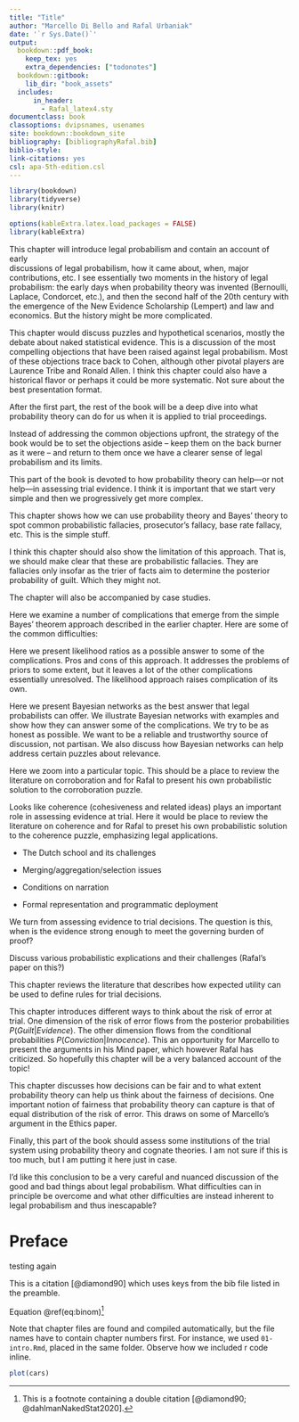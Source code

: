 ```yaml
---
title: "Title"
author: "Marcello Di Bello and Rafal Urbaniak"
date: '`r Sys.Date()`'
output:
  bookdown::pdf_book: 
    keep_tex: yes
    extra_dependencies: ["todonotes"]
  bookdown::gitbook:
    lib_dir: "book_assets"
  includes:
      in_header:
        - Rafal_latex4.sty
documentclass: book
classoptions: dvipsnames, usenames
site: bookdown::bookdown_site
bibliography: [bibliographyRafal.bib]
biblio-style: 
link-citations: yes
csl: apa-5th-edition.csl
---
```


<!-- github-repo: rstudio/bookdown-demo -->


```r
library(bookdown)
library(tidyverse)
library(knitr)

options(kableExtra.latex.load_packages = FALSE)
library(kableExtra)
```
 

\part{What is legal probabilism?}

\chapter{The beginnings of legal probabilism}



This chapter will introduce legal probabilism and contain an account of early  
discussions of legal probabilism, how 
it came about, when, major contributions, etc. 
I see essentially two moments in 
the history of legal probabilism: the early days when probability 
theory was invented (Bernoulli, Laplace, Condorcet, etc.), and then 
the second half of the 20th century with the emergence 
of the New Evidence Scholarship (Lempert) 
and law and economics. But the history 
might be more complicated. 





\chapter{A skeptical perspective}



This chapter would discuss puzzles and 
hypothetical scenarios, mostly the debate 
about naked statistical evidence. This 
is a discussion of the most compelling objections that have 
been raised against legal probabilism.
Most of these objections 
trace back to Cohen, although 
other pivotal players 
are Laurence Tribe and Ronald Allen.
I think this chapter could 
also have a historical flavor or perhaps it could be more 
systematic. Not sure about 
the best presentation format. 




\section{Naked statistical evidence}\label{sec:naked}

\section{The difficulty about conjunction}

\section{Cohen's other objections}

\section{The problem of priors}

\section{The reference class problem}

\section{The complexity objection}

\section{Where do the numbers comes from?}








\part{Evidence assessment}


After the first part, the rest of the book will 
be a deep dive into what probability theory can do for us 
when it is applied to trial proceedings. 

Instead of addressing the common objections 
upfront, the strategy of the book would 
be to set the objections 
aside -- keep them on the back burner 
as it were -- and return to them once we have 
a clearer sense of legal probabilism 
and its limits.

\todo{We need to clearly set the limit of discussion of objections in the first part}



This part of the book is devoted to how probability 
theory can help---or not help---in assessing 
trial evidence. I think it is important that 
we start very simple and then we progressively 
get more complex.

\chapter{Spotting Fallacies with Bayes' Theorem}

This chapter shows how we can use probability theory 
and Bayes' theory to spot common probabilistic fallacies, 
prosecutor's fallacy, base rate fallacy, etc. 
This is the simple stuff. 

 I think this chapter should also show the limitation 
 of this approach. That is, we should make clear that these 
 are probabilistic fallacies. They are fallacies only insofar as the trier of facts 
 aim to determine the posterior probability of guilt. Which they might not. 
 \todo{careful here, some come up without explicit calculations}
 
 The chapter will also be accompanied 
 by case studies. 
 
 \section{Assuming independence}

\section{The prosecutor's fallacy}

\section{Base rate fallacy}

\section{Defense attorney's fallacy} 
 
 \section{Uniqueness fallacy}
 
 \section{Case studies}
 
 \subsection{Collins}
 
 \subsection{Sally Clark}
 
 
 \chapter{Complications}
 
 \todo{not sure if this isn't too early}
 
 Here we examine a number of complications that 
 emerge from the simple Bayes' theorem approach 
 described in the earlier chapter. Here are some of the common difficulties:
 
 \begin{itemize}
 
 \item How do we determine the priors?
 
 \item More generally, how do we determine the numerical 
 values of any of the probabilities involved? 
 It might work for DNA matches, but what about non0numerical evidence 
 such as eyewitnesses? 
 
 \item How do we combine different pieces of evidence?  
 
 \item How we we formulate complex hypotheses, 
 say narratives, stories or explanations? 
 
 \item How do we take into account things 
 like the coherence of one's story or 
 the explanatory power of one's hypothesis?
 (evidence-to-hypothesis reasoning 
 versus hypothesis-to-evidence reasoning).
 
 \item Ronald Allen's objections 
 and Susan Haack's objections. 
 
 \end{itemize} 
 
 
 \section{Where do the numbers come from?}
 
 \section{The puzzle about corroboration}
 
 \section{Source, activity and offense level hypotheses}
 
 \section{Complex hypotheses and complex bodies of evidence}
 
 \section{Stories, explanations and coherence}
 
 
 
 
 
 \chapter{Likelihood Ratios}
 
 Here we present likelihood ratios as a possible 
 answer to some of the complications. Pros and cons 
 of this approach. It addresses 
 the problems of priors to some extent, 
 but it leaves a lot of the other complications essentially unresolved. 
 The likelihood approach raises 
 complication of its own.
  
\section{Odds version of Bayes' theorem}
 
\section{Bayesian factor v. likelihood ratio}   
   
\section{Choosing competing hypotheses}

\section{Case studies}

\subsection{Cold-hit DNA matches}

\subsection{The two-stain problem}

 \subsection{Guidelines from the European Forensic Institute}
 
 
 \chapter{Bayesian Networks}
 
 Here we present Bayesian networks 
as the best answer that legal probabilists 
can offer. We illustrate Bayesian networks 
with examples and show how they can answer 
some of the complications. We try to be 
as honest as possible. We want to be a reliable and trustworthy 
source of discussion, not partisan. We also discuss 
how Bayesian networks can help address certain 
puzzles about relevance. 


 
 \section{Multiple pieces of evidence and complex hypotheses}
 
\section{Bayesian networks to the rescue}  

\section{Legal evidence idioms} 

\section{Scenario idioms}

\section{Case studies}

\subsection{Sally Clark}

\subsection{DNA evidence}

\section{Modeling relevance}


\chapter{Corroboration}

Here we zoom into a particular topic. This should be a 
place to review the literature on corroboration and 
for Rafal to present his own probabilistic solution to the corroboration puzzle.

\chapter{Coherence}

Looks like coherence (cohesiveness and related ideas) 
plays an important role in assessing evidence at trial. 
Here it would be place to review the literature on coherence 
and for Rafal to preset his 
own probabilistic solution to the coherence puzzle, 
emphasizing legal applications.

\chapter{Completeness}


\chapter{Philosophical objections}



\todo{perhaps Allen, Haack \& Moss here? }





\chapter{Probabilistic approach to narrations}


- The Dutch school and its challenges




 - Merging/aggregation/selection issues



 - Conditions on narration


 - Formal representation and programmatic deployment





\part{Trial Decisions}


We turn from assessing 
evidence to trial decisions.
The question is this, when is the evidence strong 
enough to meet the governing burden of proof?

\chapter{Standards of proof}


Discuss various probabilistic explications and their challenges (Rafal's paper on this?)

\chapter{Expected utility}

This chapter reviews the literature 
that describes how 
expected utility can be used 
to define rules for trial decisions.

\chapter{The risk of error}

This chapter introduces different 
ways to think about the risk 
of error at trial. One dimension of the risk of error 
flows from the posterior probabilities $P(Guilt | Evidence)$. 
The other dimension flows from the conditional probabilities 
$P(Conviction | Innocence)$.
This an opportunity for Marcello to present the arguments in his Mind paper, 
which however Rafal has criticized. So hopefully this chapter 
will be a very balanced account of the topic!

 \chapter{Fairness}

This chapter discusses how decisions can be fair and to what extent probability 
theory can help us think about the fairness of decisions. 
One important notion of fairness that probability theory 
can capture is that of equal distribution of the risk of error. 
This draws on some of Marcello's argument in the Ethics paper.

\todo{talk about incompatibility of definitions, Hedden's argument against measures of fairness etc.}




\part{Trial Institutions}

Finally, this part of the book should 
assess some institutions of the trial system 
using probability theory and 
cognate theories. I am not sure 
if this is too much, but I am 
putting it here just in case. 

\todo{Are we competent to discuss this?}

\chapter{Rules of Evidence}

\chapter{Cross-examination}


\part{Conclusion}

I'd like this conclusion 
to be a very 
careful and nuanced discussion of the 
good and bad things about 
legal probabilism. What difficulties can 
in principle be overcome and what other difficulties are instead 
inherent to legal probabilism and thus inescapable?



\chapter{Pros}

\chapter{Cons}






# Preface {-}


testing again



\begin{align} 
  f\left(k\right) = \binom{n}{k} p^k\left(1-p\right)^{n-k}
  (\#eq:binom)
\end{align} 


This is a citation [@diamond90] which uses keys from the bib file listed in the preamble.

Equation \@ref(eq:binom)^[This is a footnote containing a double citation [@diamond90; @dahlmanNakedStat2020].]

Note that chapter files are found and compiled automatically, but the file names have to contain chapter numbers first. For instance, we used `01-intro.Rmd`, placed in the same folder. Observe how we included r code inline.



```r
plot(cars)
```

